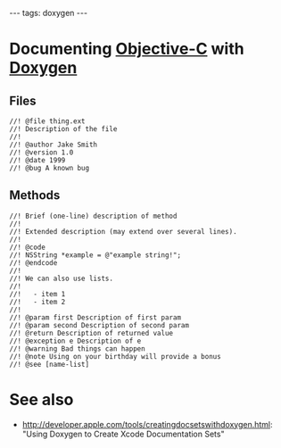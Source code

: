 ---
tags: doxygen
---
= Documenting [[Objective-C]] with [[Doxygen]] =

== Files ==

<pre>//! @file thing.ext
//! Description of the file
//!
//! @author Jake Smith
//! @version 1.0
//! @date 1999
//! @bug A known bug</pre>

== Methods ==

<pre>//! Brief (one-line) description of method
//!
//! Extended description (may extend over several lines).
//!
//! @code
//! NSString *example = @"example string!";
//! @endcode
//!
//! We can also use lists.
//!
//!   - item 1
//!   - item 2
//!
//! @param first Description of first param
//! @param second Description of second param
//! @return Description of returned value
//! @exception e Description of e
//! @warning Bad things can happen
//! @note Using on your birthday will provide a bonus
//! @see [name-list]</pre>

= See also =

* http://developer.apple.com/tools/creatingdocsetswithdoxygen.html: "Using Doxygen to Create Xcode Documentation Sets"
